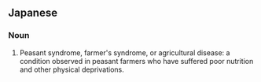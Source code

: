 ==Japanese==
{{ja-kanjitab|のう|ふ|しょう|yomi=on}}

===Noun===
{{ja-noun|のうふしょう}}

# Peasant syndrome, farmer's syndrome, or agricultural disease: a condition observed in peasant farmers who have suffered poor nutrition and other physical deprivations.